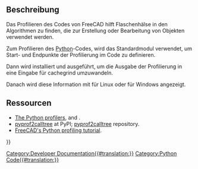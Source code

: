 <languages/>

<span id="Description"></span>
== Beschreibung ==

Das Profilieren des Codes von FreeCAD hilft Flaschenhälse in den Algorithmen zu finden, die zur Erstellung oder Bearbeitung von Objekten verwendet werden.

Zum Profilieren des [[Python/de|Python]]-Codes, wird das Standardmodul {{incode|cProfile}} verwendet, um Start- und Endpunkte der Profilierung im Code zu definieren.
{{Code|code=
import cProfile
pr = cProfile.Profile()
pr.enable()

# --------------------------------------
# Lines of code that you want to profile
# --------------------------------------

pr.disable()
pr.dump_stats("/tmp/profile.cprof")
}}

Dann wird {{incode|pyprof2calltree}} installiert und ausgeführt, um die Ausgabe der Profilierung in eine Eingabe für cachegrind umzuwandeln.
{{Code|code=
pyprof2calltree -i /tmp/profile.cprof -o /tmp/callgrind.out
}}

Danach wird diese Information mit {{incode|kcachegrind}} für Linux oder {{incode|qcachegrind}} für Windows angezeigt.
{{Code|code=
kcachegrind /tmp/callgrind.out
}}

<span id="Resources"></span>
== Ressourcen ==

* [https://docs.python.org/3/library/profile.html The Python profilers], {{incode|cProfile}} and {{incode|python}}.
* [https://pypi.org/project/pyprof2calltree/ pyprof2calltree] at PyPI; [https://github.com/pwaller/pyprof2calltree/ pyprof2calltree] repository.
* [https://forum.freecadweb.org/viewtopic.php?f=10&t=44785 FreeCAD's Python profiling tutorial].

{{Powerdocnavi{{#translation:}}}}
[[Category:Developer Documentation{{#translation:}}]]
[[Category:Python Code{{#translation:}}]]
{{clear}}